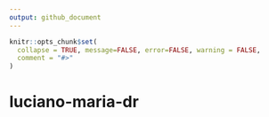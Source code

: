 ```yaml
---
output: github_document
---
```


<!-- README.md is generated from README.Rmd. Please edit that file -->

```r
knitr::opts_chunk$set(
  collapse = TRUE, message=FALSE, error=FALSE, warning = FALSE,
  comment = "#>"
)
```

# luciano-maria-dr


